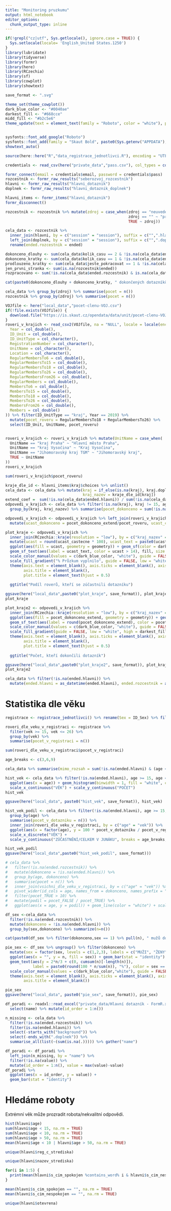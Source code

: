 ---
title: "Monitoring pruzkumu"
output: html_notebook
editor_options: 
  chunk_output_type: inline
---

```{r setup}
if(!grepl("cz|utf", Sys.getlocale(), ignore.case = TRUE)) {
  Sys.setlocale(locale= 'English_United States.1250')
}
library(lubridate)
library(tidyverse)
library(formr)
library(here)
library(RCzechia)
library(sf)
library(cowplot)
library(showtext)

save_format <- ".svg"

theme_set(theme_cowplot())
dark_blue_color <- "#0040ae"
darkest_fill <- "#668cce"
midd_fill <- "#b2c5e6"
theme_update(text = element_text(family = "Roboto", color = "white"), plot.background = element_rect(fill = dark_blue_color), line = element_line(color = "white"), rect = element_rect(color = "white"), axis.text = element_text(color = "white", face = "bold"), axis.title = element_text(color = "white"),axis.line = element_line(color = "white"), axis.ticks = element_line(color = "white"))


sysfonts::font_add_google("Roboto")
sysfonts::font_add(family = "Skaut Bold", paste0(Sys.getenv("APPDATA"),"/../Local/Microsoft/Windows/Fonts/skaut-bold-webfont.otf"))
showtext_auto()

source(here::here("R","data_registrace_jednotlivci.R"), encoding = "UTF-8")

```


```{r}
credentials <- read_csv(here("private_data","pass.csv"), col_types = cols(.default = col_character()))

formr_connect(email = credentials$email, password = credentials$pass)
rozcestnik <- formr_raw_results("seberozvoj_rozcestnik")
hlavni <- formr_raw_results("hlavni_dotaznik")
doplnek <- formr_raw_results("hlavni_dotaznik_doplnek")

hlavni_items <- formr_items("hlavni_dotaznik")
formr_disconnect()
```



```{r}
rozcestnik <- rozcestnik %>% mutate(zdroj = case_when(zdroj == "neuvedeno_redirect" ~  "nezname",
                                                      zdroj == "" ~ "primo formr.org",
                                                      TRUE ~ zdroj))

cela_data <- rozcestnik %>% 
  inner_join(hlavni, by = c("session" = "session"), suffix = c("",".hlavni")) %>%
  left_join(doplnek, by = c("session" = "session"), suffix = c("",".doplnek")) %>%
  rename(ended.rozcestnik = ended)
```


```{r}
dokonceno_dlouhy <- sum(cela_data$kolik_casu == 2 & !is.na(cela_data$ended.hlavni), na.rm = TRUE)
dokonceno_kratky <- sum(cela_data$kolik_casu == 1 & !is.na(cela_data$ended.hlavni) , na.rm = TRUE)
prodlouzeno_kratky <- sum(cela_data$jeste_pokracovat == 1 & !is.na(cela_data$ended.doplnek), na.rm = TRUE)
jen_prvni_stranka <- sum(is.na(rozcestnik$ended))
rozpracovano <- sum(!is.na(cela_data$ended.rozcestnik) & is.na(cela_data$ended.hlavni))

cat(paste0(dokonceno_dlouhy + dokonceno_kratky, " dokončených dotazníků.\n", dokonceno_dlouhy + prodlouzeno_kratky, " vyplnilo delší verzi nebo si to pak prodloužilo.\n", rozpracovano, " se prokliklo přes první stránku, ale dotazník zatím nedokončili\n", jen_prvni_stranka, " otevření a načtení první stránky bez dalšího pokračování (určitě obsahuje roboty)"))
```

```{r}
cela_data %>% group_by(zdroj) %>% summarise(pocet = n())
rozcestnik %>% group_by(zdroj) %>% summarise(pocet = n())
```

```{r}
VOJfile <- here("local_data","pocet-clenu-VOJ.csv")
if(!file.exists(VOJfile)) {
  download.file("https://is.skaut.cz/opendata/data/unit/pocet-clenu-VOJ.csv", VOJfile)
}
roveri_v_krajich <- read_csv2(VOJfile, na = "NULL", locale = locale(encoding = "windows-1250"), col_types = cols(
  Year = col_double(),
  ID_Unit = col_double(),
  ID_UnitType = col_character(),
  RegistrationNumber = col_character(),
  UnitName = col_character(),
  Location = col_character(),
  RegularMembersTo6 = col_double(),
  RegularMembersTo15 = col_double(),
  RegularMembersTo18 = col_double(),
  RegularMembersTo26 = col_double(),
  RegularMembersFrom26 = col_double(),
  RegularMembers = col_double(),
  MembersTo6 = col_double(),
  MembersTo15 = col_double(),
  MembersTo18 = col_double(),
  MembersTo26 = col_double(),
  MembersFrom26 = col_double(),
  Members = col_double()
)) %>% filter(ID_UnitType == "kraj", Year == 2019) %>%
  mutate(pocet_roveru = RegularMembersTo18 + RegularMembersTo26) %>%
  select(ID_Unit, UnitName, pocet_roveru) 


roveri_v_krajich <- roveri_v_krajich %>% mutate(UnitName = case_when(
  UnitName == "kraj Praha" ~ "Hlavní město Praha",
  UnitName == "kraj Vysočina" ~ "Kraj Vysočina",
  UnitName == "Jihomoravský kraj TGM" ~ "Jihomoravský kraj",
  TRUE ~ UnitName
))
roveri_v_krajich 

sum(roveri_v_krajich$pocet_roveru)

```


```{r}
kraje_dle_id <- hlavni_items$kraj$choices %>% unlist()
cela_data <- cela_data %>% mutate(kraj = if_else(is.na(kraj), kraj.doplnek, kraj),
                                  kraj_nazev = kraje_dle_id[kraj]) 
extend_coef =  sum(!is.na(cela_data$ended.hlavni)) / sum(!is.na(cela_data$ended.hlavni) & !is.na(cela_data$kraj) & cela_data$kraj != 15)
odpovedi_v_krajich <- cela_data %>% filter(!is.na(kraj), kraj != 15, age >= 15, age <= 26) %>%
  group_by(kraj, kraj_nazev) %>% summarise(pocet_dokonceno = sum(!is.na(ended.hlavni)), pocet_dokonceno_extend = pocet_dokonceno * extend_coef, pocet_castecne = sum(!is.na(kategorie_respondenta)), pocet_castecne_extend = pocet_castecne * extend_coef)

odpovedi_v_krajich <- odpovedi_v_krajich %>% left_join(roveri_v_krajich, by = c("kraj_nazev" = "UnitName")) %>% 
  mutate(ucast_dokonceno = pocet_dokonceno_extend/pocet_roveru, ucast_castecne = pocet_castecne_extend/pocet_roveru)
```

```{r}
plot_kraje <- odpovedi_v_krajich %>% 
  inner_join(RCzechia::kraje(resolution = "low"), by = c("kraj_nazev" = "NAZ_CZNUTS3")) %>%
  mutate(ucast = round(ucast_castecne * 100), ucast_text = paste0(ucast, "%")) %>%
  ggplot(aes(fill = ucast, geometry = geometry)) + geom_sf(color = dark_blue_color, size = 1) + coord_sf(crs = st_crs(4156)) +
  geom_sf_text(aes(label = ucast_text, color = ucast > 14), fill, size = 4, family = "Roboto", fontface= "bold") +
  scale_color_manual(values = c(dark_blue_color, "white"), guide = FALSE) +
  scale_fill_gradient("% Průzkum vyplnilo", guide = FALSE, low = "white", high = darkest_fill)  + 
  theme(axis.text = element_blank(), axis.ticks = element_blank(), axis.line = element_blank(),
        axis.title = element_blank(),
        plot.title = element_text(hjust = 0.5)
                                                                                  ) + 
  ggtitle("Podíl roverů, kteří se zúčastnili dotazníku")

ggsave(here("local_data",paste0("plot_kraje", save_format)), plot_kraje)
plot_kraje
```




```{r}
plot_kraje2 <- odpovedi_v_krajich %>% 
  inner_join(RCzechia::kraje(resolution = "low"), by = c("kraj_nazev" = "NAZ_CZNUTS3")) %>%
  ggplot(aes(fill = pocet_dokonceno_extend, geometry = geometry)) + geom_sf(color = dark_blue_color, size = 1) + coord_sf(crs = st_crs(4156)) +
  geom_sf_text(aes(label = round(pocet_dokonceno_extend), color = pocet_dokonceno_extend > 150), fill, size = 4, family = "Roboto", fontface = "bold" ) +
  scale_color_manual(values = c(dark_blue_color, "white"), guide = FALSE) +
  scale_fill_gradient(guide = FALSE, low = "white", high = darkest_fill)  + 
  theme(axis.text = element_blank(), axis.ticks = element_blank(), axis.line = element_blank(),
        axis.title = element_blank(),
        plot.title = element_text(hjust = 0.5)
                                                                                  ) + 
  ggtitle("Počet, kteří dokončili dotazník")

ggsave(here("local_data",paste0("plot_kraje2", save_format)), plot_kraje2)
plot_kraje2
```


```{r}
cela_data %>% filter(!is.na(ended.hlavni)) %>% 
  mutate(ended.hlavni = as_datetime(ended.hlavni), ended.rozcestnik = as_datetime(ended.rozcestnik), trvani = as.numeric(ended.hlavni - ended.rozcestnik)) %>% ggplot(aes(x = trvani)) + geom_histogram(fill = "white") + facet_wrap(~kolik_casu) + scale_x_log10()
```


# Statistika dle věku

```{r}
registrace <- registrace_jednotlivci() %>% rename(Sex = ID_Sex) %>% filter(Year == max(Year))
```


```{r}

roveri_dle_veku_v_registraci <- registrace %>% 
  filter(vek >= 15, vek <= 26) %>%
  group_by(vek) %>%
  summarise(pocet_v_registraci = n())

sum(roveri_dle_veku_v_registraci$pocet_v_registraci)
```


```{r}

age_breaks <- c(3,6,9)

cela_data %>% summarise(mimo_rozsah = sum(!is.na(ended.hlavni) & (age < 15 | age > 26)))

hist_vek <- cela_data %>% filter(!is.na(ended.hlavni), age >= 15, age <= 26) %>%
  ggplot(aes(x = age)) + geom_histogram(binwidth = 1, fill = "white", color = dark_blue_color) +
  scale_x_continuous("VĚK") + scale_y_continuous("POČET")
hist_vek

ggsave(here("local_data", paste0("hist_vek", save_format)), hist_vek)

hist_vek_podil <- cela_data %>% filter(!is.na(ended.hlavni), age >= 15, age <= 26) %>%
  group_by(age) %>%
  summarise(pocet_v_dotazniku = n()) %>%
  inner_join(roveri_dle_veku_v_registraci, by = c("age" = "vek")) %>%
  ggplot(aes(x = factor(age), y = 100 * pocet_v_dotazniku / pocet_v_registraci)) + geom_histogram(color = "white", size = 1.5, fill = "white", stat = "identity") +
  scale_x_discrete("VĚK") +
  scale_y_continuous("ZÚČASTNĚNÍ/CELKEM V JUNÁKU", breaks = age_breaks, labels = paste0(age_breaks, "%"))

hist_vek_podil
ggsave(here("local_data",paste0("hist_vek_podil", save_format)))

```

```{r}
# cela_data %>% 
#   filter(!is.na(ended.rozcestnik)) %>%
#   mutate(dokonceno = !is.na(ended.hlavni)) %>%
#   group_by(age, dokonceno) %>%
#   summarise(pocet = n()) %>%
#   inner_join(vsichni_dle_veku_v_registraci, by = c("age" = "vek")) %>%
#   pivot_wider(id_cols = age, names_from = dokonceno, names_prefix = "pocet_", values_from = pocet) %>%
#   filter(pocet_TRUE > 10) %>%
#   mutate(podil = pocet_FALSE / pocet_TRUE) %>%
#   ggplot(aes(x = age, y = podil)) + geom_line(color = "white") + scale_y_log10("Nedokončeno/dokončeno") + scale_x_continuous("Věk")
```

```{r}
df_sex <-cela_data %>% 
  filter(!is.na(ended.rozcestnik)) %>%
  mutate(dokonceno = !is.na(ended.hlavni)) %>% 
  group_by(sex,dokonceno) %>% summarize(n=n())

cat(paste0(df_sex %>% filter(dokonceno,sex == 1) %>% pull(n), " mužů dokončilo.\n", df_sex %>% filter(dokonceno,sex == 2) %>% pull(n), " žen dokončilo.\n",df_sex %>% filter(!dokonceno,sex == 1) %>% pull(n), " mužů nedokončilo.\n", df_sex %>% filter(!dokonceno,sex == 2) %>% pull(n), " žen dokončilo.\n", ((df_sex %>% filter(dokonceno,sex == 1) %>% pull(n))/(df_sex %>% filter(!dokonceno,sex == 1) %>% pull(n))) %>% round(2), " poměr dokončených mužů vůči nedokončeným \n", ((df_sex %>% filter(dokonceno,sex == 2) %>% pull(n))/(df_sex %>% filter(!dokonceno,sex == 2) %>% pull(n))) %>% round(2), " poměr dokončených žen vůči nedokončeným "))
```

```{r}
pie_sex <- df_sex %>% ungroup() %>% filter(dokonceno) %>%
  mutate(sex = factor(sex, levels = c(1,2,3), labels = c("MUŽI", "ŽENY", "NEUVEDENO")), sex = replace_na(sex, "Neuvedeno")) %>%
  ggplot(aes(x = "", y = n, fill = sex)) + geom_bar(stat = "identity") + coord_polar("y", start = 0) + scale_fill_manual("Pohlaví", values = c("MUŽI" = "white", "ŽENY" = darkest_fill, "NEUVEDENO" = midd_fill)) + 
  geom_text(aes(y = 2*n/3 + c(0, cumsum(n)[-length(n)]), 
            label = paste0(round(100 * n/sum(n)), "%"), color = sex == "MUŽI"), x = 1, size=5, family = "Robot", fontface = "bold")+
  scale_color_manual(values = c(dark_blue_color,"white"), guide = FALSE) +
  theme(axis.text = element_blank(), axis.ticks = element_blank(), axis.line = element_blank(),
        axis.title = element_blank())

pie_sex
ggsave(here("local_data", paste0("pie_sex", save_format)), pie_sex)
```


```{r}
df_poradi <- readxl::read_excel("private_data/Hlavní dotazník - FormR.xlsx") %>% 
  select(name) %>% mutate(id_order = 1:n())

n_missing <- cela_data %>% 
  filter(!is.na(ended.rozcestnik)) %>%
  filter(is.na(ended.hlavni)) %>% 
  select(-starts_with("background")) %>% 
  select(-ends_with(".doplnek")) %>% 
  summarise_all(list(~(sum(is.na(.))))) %>% gather("name")

df_poradi <- df_poradi %>% 
  left_join(n_missing, by = "name") %>% 
  filter(!is.na(value)) %>% 
  mutate(id_order = 1:n(), value = max(value)-value) 
df_poradi %>% 
  ggplot(aes(x = id_order, y = value)) + 
  geom_bar(stat = "identity")

```

# Hledáme roboty

Extrémní věk může prozradit robota/nekvalitní odpovědi.

```{r}
hist(hlavni$age)
sum(hlavni$age < 15, na.rm = TRUE)
sum(hlavni$age < 10, na.rm = TRUE)
sum(hlavni$age > 50, na.rm = TRUE)
mean(hlavni$age < 10 | hlavni$age > 50, na.rm = TRUE)
```

```{r}
unique(hlavni$reg_c_strediska)
```

```{r}
unique(hlavni$nazev_strediska)
```


```{r}
for(i in 1:5) {
  print(mean(hlavni$s_cim_spokojen %contains_word% i & hlavni$s_cim_nespokojen %contains_word% i, na.rm = TRUE))
}

mean(hlavni$s_cim_spokojen == "", na.rm = TRUE)
mean(hlavni$s_cim_nespokojen == "", na.rm = TRUE)
```


```{r}
unique(hlavni$otevrena)
```

